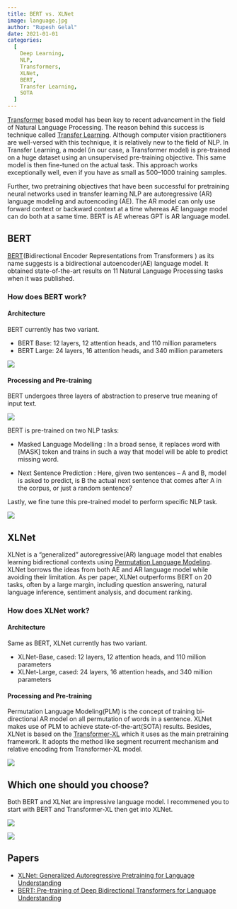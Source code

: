 ```yaml
---
title: BERT vs. XLNet
image: language.jpg
author: "Rupesh Gelal"
date: 2021-01-01
categories:
  [
    Deep Learning,
    NLP,
    Transformers,
    XLNet,
    BERT,
    Transfer Learning,
    SOTA
  ]
---
```


[Transformer](https://arxiv.org/pdf/1706.03762.pdf) based model has been key to recent advancement in the field of Natural Language Processing. The reason behind this success is technique called [Transfer Learning](<https://en.wikipedia.org/wiki/Transfer_learning#:~:text=Transfer%20learning%20(TL)%20is%20a,when%20trying%20to%20recognize%20trucks.>). Although computer vision practitioners are well-versed with this technique, it is relatively new to the field of NLP. In Transfer Learning, a model (in our case, a Transformer model) is pre-trained on a huge dataset using an unsupervised pre-training objective. This same model is then fine-tuned on the actual task. This approach works exceptionally well, even if you have as small as 500–1000 training samples.

Further, two pretraining objectives that have been successful for pretraining neural networks used in transfer learning NLP are autoregressive (AR) language modeling and autoencoding (AE). The AR model can only use forward context or backward context at a time whereas AE language model can do both at a same time. BERT is AE whereas GPT is AR language model.

<h2>BERT</h2>

[BERT](https://arxiv.org/pdf/1810.04805.pdf)(Bidirectional Encoder Representations from Transformers ) as its name suggests is a bidirectional autoencoder(AE) language model. It obtained state-of-the-art results on 11 Natural Language Processing tasks when it was published.

<h3>How does BERT work?</h3>

<h4>Architecture</h4>

BERT currently has two variant.

- BERT Base: 12 layers, 12 attention heads, and 110 million parameters
- BERT Large: 24 layers, 16 attention heads, and 340 million parameters

![](archi.png)

<h4>Processing and Pre-training</h4>

BERT undergoes three layers of abstraction to preserve true meaning of input text.

![](embedding.png)

BERT is pre-trained on two NLP tasks:

- Masked Language Modelling : In a broad sense, it replaces word with [MASK] token and trains in such a way that model will be able to predict missing word.

- Next Sentence Prediction : Here, given two sentences – A and B, model is asked to predict, is B the actual next sentence that comes after A in the corpus, or just a random sentence?

Lastly, we fine tune this pre-trained model to perform specific NLP task.

![](bert.png)

<h2>XLNet</h2>

XLNet is a "generalized" autoregressive(AR) language model that enables learning bidirectional contexts using [Permutation Language Modeling](https://arxiv.org/pdf/1906.08237.pdf). XLNet borrows the ideas from both AE and AR language model while avoiding their limitation. As per paper, XLNet outperforms BERT on 20 tasks, often by a large margin, including question answering, natural language inference, sentiment analysis, and document ranking.

<h3>How does XLNet work?</h3>

<h4>Architecture</h4>

Same as BERT, XLNet currently has two variant.

- XLNet-Base, cased: 12 layers, 12 attention heads, and 110 million parameters
- XLNet-Large, cased: 24 layers, 16 attention heads, and 340 million parameters

<h4>Processing and Pre-training</h4>

Permutation Language Modeling(PLM) is the concept of training bi-directional AR model on all permutation of words in a sentence. XLNet makes use of PLM to achieve state-of-the-art(SOTA) results. Besides, XLNet is based on the [Transformer-XL](https://arxiv.org/pdf/1901.02860.pdf) which it uses as the main pretraining framework. It adopts the method like segment recurrent mechanism and relative encoding from Transformer-XL model.

![](xlnet.png)

<h2>Which one should you choose?</h2>

Both BERT and XLNet are impressive language model. I recommened you to start with BERT and Transformer-XL then get into XLNet.

![](scores.png)

![](comparision.png)

<h2>Papers</h2>

- [XLNet: Generalized Autoregressive Pretraining for Language Understanding](https://arxiv.org/pdf/1906.08237.pdf)
- [BERT: Pre-training of Deep Bidirectional Transformers for Language Understanding](https://arxiv.org/pdf/1810.04805.pdf)

